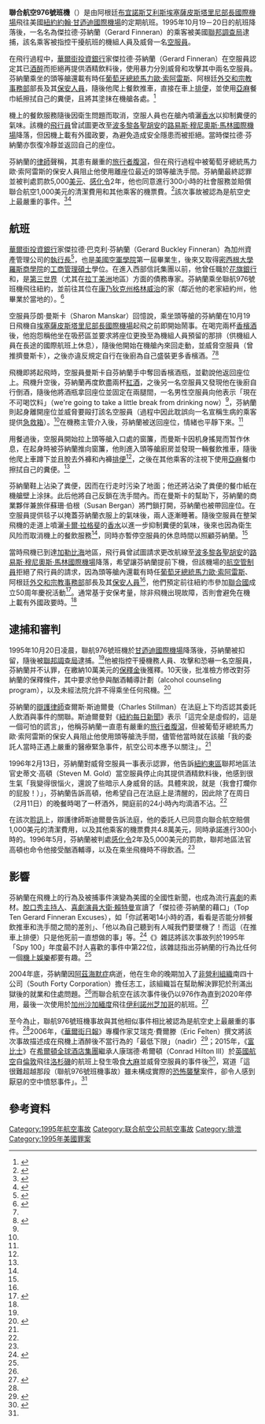 {{NoteTA
|G1=USState
|1=zh-hans:马里奥;zh-hant:馬里奧;zh-tw:馬力歐;
|2=zh-hans:苏亚雷斯;zh-hant:蘇亞雷斯;zh-tw:索阿雷斯;
|3=zh:莱特曼; zh-hans:莱特曼; zh-tw:賴特曼; zh-hk:萊特曼;
|4=zh-cn:阿尔茨海默; zh-tw:阿茲海默; zh-hk:阿茲海默;
|5=zh-cn:福布斯; zh-sg:资本家杂志; zh-hk:福布斯; zh-tw:富比士;
}}
{{Infobox aircraft occurrence
| name = 聯合航空976號班機事故
| occurrence_type = 事故
| date = {{start date|1995|10|20}}
| summary = {{tsl|en|Air rage|空中憤怒}}
| aircraft_type = [[波音767#767-300ER|波音767-300ER]]
| aircraft_name = 
| operator = [[聯合航空|聯合航空]]
| IATA = 
| ICAO = 
| callsign = 
| tail_number = 
| origin = {{ARG}}[[布宜諾斯艾利斯|布宜諾斯艾利斯]][[埃塞薩皮斯塔里尼部長國際機場|埃塞薩皮斯塔里尼部長國際機場]]
| destination = {{USA}}[[紐約|紐約]][[約翰·甘迺迪國際機場|約翰·甘迺迪國際機場]]
| occupants = 
| passengers = 
| crew = 
}}
'''聯合航空976號班機'''（{{lang-en|United Airlines Flight 976}}）是由阿根廷[[布宜諾斯艾利斯|布宜諾斯艾利斯]][[埃塞薩皮斯塔里尼部長國際機場|埃塞薩皮斯塔里尼部長國際機場]]飛往美國[[紐約|紐約]][[約翰·甘迺迪國際機場|約翰·甘迺迪國際機場]]的定期航班。1995年10月19－20日的航班降落後，一名名為傑拉德·芬納蘭（Gerard Finneran）的乘客被美國[[聯邦調查局|聯邦調查局]]逮捕，該名乘客被指控干擾航班的機組人員及威脅一名[[空服員|空服員]]。

在飛行過程中，[[華爾街|華爾街]][[投資銀行|投資銀行]]家傑拉德·芬納蘭（Gerard Finneran）在空服員認定其已[[酒醉|酒醉]]而拒絕再提供酒精飲料後，使用暴力分別威脅和攻擊其中兩名空服員。芬納蘭乘坐的頭等艙還載有時任[[葡萄牙總統|葡萄牙總統]][[馬力歐·索阿雷斯|馬力歐·索阿雷斯]]、阿根廷[[外交、國際貿易和宗教事務部|外交和宗教事務部]]部長{{tsl|en|Guido di Tella|吉多·迪特亞}}及其[[保安|保安人員]]，隨後他爬上餐飲推車，直接在車上[[露天排便|排便]]，並使用[[亞麻|亞麻]]餐巾紙擦拭自己的糞便，且將其塗抹在機艙各處。<ref name="NY Daily News story">{{cite news|last=Stasi|first=Linda|title=Boorish biz flier rode no class|url=http://www.nydailynews.com/archives/news/boorish-biz-flier-rode-no-class-article-1.708654|newspaper=[[New_York_Daily_News|New York Daily News]]|date=1995-11-02|accessdate=2020-10-13|language=en|archive-date=2017-12-01|archive-url=https://web.archive.org/web/20171201040614/http://www.nydailynews.com/archives/news/boorish-biz-flier-rode-no-class-article-1.708654|dead-url=no}}</ref>

機上的餐飲服務隨後因衛生問題而取消，空服人員也在艙內噴灑[[香水|香水]]以抑制糞便的氣味。該機的[[飛行員|飛行員]]曾試圖更改至[[波多黎各|波多黎各]][[聖胡安_(波多黎各)|聖胡安]]的[[路易斯·穆尼奧斯·馬林國際機場|路易斯·穆尼奧斯·馬林國際機場]]降落，但因機上載有外國政要，為避免造成安全隱患而被拒絕。當時傑拉德·芬納蘭亦恢復冷靜並返回自己的座位。

芬納蘭的[[律師|律師]]聲稱，其患有嚴重的[[旅行者腹瀉|旅行者腹瀉]]，但在飛行過程中被葡萄牙總統馬力歐·索阿雷斯的保安人員阻止他使用離座位最近的頭等艙洗手間。芬納蘭最終認罪並被判處罰款5,000[[美元|美元]]、[[感化令|感化令]]2年，他也同意進行300小時的社會服務並賠償聯合航空1,000美元的清潔費用和其他乘客的機票費。<ref name="Chicago Tribune story">{{cite news|last=Borg|first=Gary|title=Unruly Air Passenger Gets Fine, Probation|url=http://articles.chicagotribune.com/1996-05-15/news/9605150125_1_frequent-flyer-program-airliner-aires-to-new|newspaper=[[Chicago_Tribune|Chicago Tribune]]|date=1996-05-15|accessdate=2020-10-13|language=en|archive-date=2017-12-01|archive-url=https://web.archive.org/web/20171201032308/http://articles.chicagotribune.com/1996-05-15/news/9605150125_1_frequent-flyer-program-airliner-aires-to-new|dead-url=no}}</ref>該次事故被認為是航空史上最嚴重的{{tsl|en|Air rage|空中憤怒}}事件。<ref name="Forbes Conrad Hilton article">{{cite news|last=Reed|first=Dan|title=Conrad Hilton III's Meltdown at 35,000 Feet Renews Talk Of The Perplexing Phenomenon of Air Rage|url=https://www.forbes.com/sites/danielreed/2015/02/05/conrad-hilton-iiis-meltdown-at-35000-ft-renews-talk-of-the-perplexing-phenomenon-of-air-rage/|newspaper=[[富比世|Forbes]]|date=2015-02-05|accessdate=2020-10-13|language=en|archive-date=2020-10-13|archive-url=https://web.archive.org/web/20201013230849/https://www.forbes.com/sites/danielreed/2015/02/05/conrad-hilton-iiis-meltdown-at-35000-ft-renews-talk-of-the-perplexing-phenomenon-of-air-rage/|dead-url=no}}</ref><ref name="Boing Boing Jasbir Bharaj Finneran story">{{cite news|last=Frauenfelder|first=Mark|title="Worst ever" air rage passenger jailed for drunken rampage|url=https://boingboing.net/2015/11/25/worst-ever-air-rage-passen.html|newspaper=[[Boing_Boing|Boing Boing]]|date=2015-11-25|accessdate=2020-10-13|language=en|archive-date=2020-08-31|archive-url=https://web.archive.org/web/20200831124829/https://boingboing.net/2015/11/25/worst-ever-air-rage-passen.html|dead-url=no}}</ref>

== 航班 ==
[[華爾街|華爾街]][[投資銀行|投資銀行]]家傑拉德·巴克利·芬納蘭（Gerard Buckley Finneran）為加州資產管理公司{{tsl|en|TCW Group|西部信託集團}}的[[執行長|執行長]]<ref name="AP plea story">{{cite news|last=Neumeister|first=Larry|title=Passenger Accused of Defecating on Airliner Pleads Guilty To Making A Threat|url=https://apnews.com/article/7de0d25edb271d51200479ea23077782|newspaper=[[Associated_Press|Associated Press]]|date=1996-02-12|accessdate=2020-10-16|language=en|archive-date=2020-10-27|archive-url=https://web.archive.org/web/20201027133607/https://apnews.com/article/7de0d25edb271d51200479ea23077782|dead-url=no}}</ref>，也是[[美國空軍學院|美國空軍學院]]第一屆畢業生，後來又取得[[密西根大學|密西根大學]][[密西根大學羅斯商學院|羅斯商學院]]的[[工商管理碩士|工商管理碩士]]學位。在進入西部信託集團以前，他曾任職於[[花旗銀行|花旗銀行]]和{{tsl|en|Drexel Burnham Lambert|德崇證券}}，是[[第三世界|第三世界]]（尤其在[[拉丁美洲|拉丁美洲]]地區）方面的債務專家。芬納蘭乘坐聯航976號班機飛往紐約，並前往其位在[[康乃狄克州|康乃狄克州]][[格林威治_(康乃狄克州)|格林威治]]的家（鄰近他的老家紐約州{{tsl|en|Larchmont, New York|拉奇蒙特 (紐約州)|拉奇蒙特}}，他畢業於當地的{{tsl|en|Iona Preparatory School|艾奧娜預備學校}}）。<ref name="NYT paid death notice">{{Cite news|title=Paid Notice: Deaths FINNERAN, GERARD BUCKLEY (''JERRY'') (Published 2005)|url=https://www.nytimes.com/2005/01/03/classified/paid-notice-deaths-finneran-gerard-buckley-jerry.html|newspaper=[[The_New_York_Times|The New York Times]]|date=2005-01-03|accessdate=2020-10-24|issn=0362-4331|language=en-US|archive-date=2020-10-18|archive-url=https://web.archive.org/web/20201018095857/https://www.nytimes.com/2005/01/03/classified/paid-notice-deaths-finneran-gerard-buckley-jerry.html|dead-url=no}}</ref>

空服員莎朗·曼斯卡（Sharon Manskar）回憶說，乘坐頭等艙的芬納蘭在10月19日飛機自[[埃塞薩皮斯塔里尼部長國際機場|埃塞薩皮斯塔里尼部長國際機場]]起飛之前即開始鬧事。在喝完兩杯[[香檳酒|香檳酒]]後，他抱怨稱他坐在吸菸區並要求將座位更換至為機組人員預留的那排（供機組人員在長途的國際航班上休息），隨後他開始在機艙內來回走動，並威脅空服員（曾推擠曼斯卡），之後亦違反規定自行在後廚為自己盛裝更多香檳酒。<ref name="NY Daily News story" /><ref name="Smoking Gun">{{cite web|title=Complaint – United States of America v. Gerald Finneran|url=https://www.thesmokinggun.com/file/first-class-drunk-loves-liquor-linen|publisher=[[美國紐約東區聯邦地區法院|United States District Court for the Eastern District of New York]]|via={{tsl|en|The Smoking Gun|冒煙的槍|The Smoking Gun}}|date=1995-10-23|accessdate=2020-10-14|language=en|archive-date=2020-10-19|archive-url=https://web.archive.org/web/20201019040415/https://www.thesmokinggun.com/file/first-class-drunk-loves-liquor-linen|dead-url=no}}</ref>{{rp|2}}

飛機即將起飛時，空服員曼斯卡自芬納蘭手中奪回香檳酒瓶，並勸說他返回座位上。飛機升空後，芬納蘭再度飲盡兩杯[[紅酒|紅酒]]，之後另一名空服員又發現他在後廚自行倒酒，隨後他將酒瓶拿回座位並固定在兩腿間，一名男性空服員向他表示「現在不可喝饮料」（we're going to take a little break from drinking now）<ref name="NY Daily News story" />，芬納蘭則起身離開座位並威脅要毆打該名空服員（過程中因此耽誤向一名宣稱生病的乘客提供[[急救箱|急救箱]]）。<ref name="Smoking Gun" />{{rp|3}}在機務主管介入後，芬納蘭被送回座位，情緒也平靜下來。<ref name="NY Daily News story" />

用餐過後，空服員開始拉上頭等艙入口處的窗簾，而曼斯卡因机身搖晃而暂作休息，在起身時被芬納蘭推向窗簾，他則進入頭等艙廚房並發現一輛餐飲推車，隨後他爬上車蹲下並且脫去外褲和內褲[[露天排便|排便]]<ref name="Smoking Gun" />{{rp|3}}，之後在其他乘客的注視下使用[[亞麻|亞麻]]餐巾擦拭自己的糞便。<ref name="NY Daily News story" />

芬納蘭鞋上沾染了粪便，因而在行走时污染了地面；他还將沾染了粪便的餐巾紙在機艙壁上涂抹。此后他將自己反鎖在洗手間內。而在曼斯卡的幫助下，芬納蘭的商業夥伴兼旅伴蘇珊·伯根（Susan Bergan）將門鎖打開，芬納蘭也被帶回座位。在空服員提供毯子以掩蓋芬納蘭衣服上的氣味後，兩人逐漸睡著。隨後空服員在整架飛機的走道上噴灑[[卡爾·拉格斐|卡爾·拉格斐]]的[[香水|香水]]以進一步抑制糞便的氣味，後來也因為衛生风险而取消機上的餐飲服務<ref name="NY Daily News story" />，同時亦暫停空服員的休息時間以照顧芬納蘭。<ref name="Smoking Gun" />{{rp|3}}

當時飛機已到達[[加勒比海|加勒比海]]地區，飛行員曾試圖請求更改航線至[[波多黎各|波多黎各]][[聖胡安_(波多黎各)|聖胡安]]的[[路易斯·穆尼奧斯·馬林國際機場|路易斯·穆尼奧斯·馬林國際機場]]降落，希望讓芬納蘭提前下機，但該機場的[[航空管制員|航空管制員]]拒絕了飛行員的請求，因為頭等艙內還載有時任[[葡萄牙總統|葡萄牙總統]][[馬力歐·索阿雷斯|馬力歐·索阿雷斯]]、阿根廷[[外交、國際貿易和宗教事務部|外交和宗教事務部]]部長{{tsl|en|Guido di Tella|吉多·迪特亞}}及其[[保安|保安人員]]<ref name="NY Daily News story" />，他們預定前往紐約市參加[[聯合國|聯合國]]成立50周年慶祝活動<ref name="Spy 100">{{cite magazine |last1=Gregory|first1=Alex|last2=Huyck|first2=Peter|title=The Spy 100|url=https://books.google.com/books?id=qlmbk8N-gdMC&pg=PA53|magazine={{tsl|en|Spy (magazine)|間諜 (雜誌)|Spy}} |location=New York|page=53|publisher=Sussex Publishers, LLC|date=1996-01-02|access-date=2020-10-15|language=en}}</ref>。通常基于安保考量，除非飛機出現故障，否則會避免在機上載有外國政要時{{tsl|en|Emergency landing|緊急降落}}。<ref name="NY Daily News story" />

== 逮捕和審判 ==
1995年10月20日凌晨，聯航976號班機於[[甘迺迪國際機場|甘迺迪國際機場]]降落後，芬納蘭被{{tsl|en|Port Authority of New York and New Jersey Police Department|紐約與紐澤西港口事務管理警察局|港務管理警察局}}扣留，隨後被[[聯邦調查局|聯邦調查局]]逮捕。<ref name="Smoking Gun" />{{rp|3}}他被指控干擾機務人員、攻擊和恐嚇一名空服員，芬納蘭并不认罪，在繳納10萬美元的[[保釋金|保釋金]]後獲釋。10天後，{{tsl|en|United States magistrate judge|美國聯邦地區法官|聯邦地區法官}}{{tsl|en|Joan M. Azrack|瓊·阿澤瑞克}}批准檢方修改對芬納蘭的保釋條件，其中要求他參與酗酒輔導計劃（alcohol counseling program），以及未經法院允許不得乘坐任何飛機。<ref name="UPI story">{{cite news|title=Court grounds allegedly rowdy bizman|url=https://www.upi.com/Archives/1995/10/30/Court-grounds-allegedly-rowdy-bizman/5449815029200/|newspaper=[[United_Press_International|United Press International]]|date=1995-10-30|accessdate=2020-10-15|language=en|archive-date=2020-10-27|archive-url=https://web.archive.org/web/20201027133607/https://www.upi.com/Archives/1995/10/30/Court-grounds-allegedly-rowdy-bizman/5449815029200/|dead-url=no}}</ref>

芬納蘭的[[辯護律師|辯護律師]]查爾斯·斯迪爾曼（Charles Stillman）在法庭上下均否認其委託人飲酒與事件的關聯。斯迪爾曼對《[[紐約每日新聞|紐約每日新聞]]》表示「這完全是虛假的，這是一個可怕的謊言」，他稱芬納蘭一直患有嚴重的[[旅行者腹瀉|旅行者腹瀉]]，但被葡萄牙總統馬力歐·索阿雷斯的保安人員阻止他使用頭等艙洗手間，儘管他當時就在該艙「我的委託人當時正遇上嚴重的醫療緊急事件，航空公司本應予以關注」。<ref name="Boing Boing Jasbir Bharaj Finneran story" />

1996年2月13日，芬納蘭對威脅空服員一事表示認罪，他告訴[[美國紐約東區聯邦地區法院|紐約東區]]聯邦地區法官史蒂文·高頓（Steven M. Gold）當空服員停止向其提供酒精飲料後，他感到很生氣「我變得很惱火，還說了些暗示人身威脅的話。具體來說，就是（我會打爛你的屁股！）」，芬納蘭告訴高頓，他希望自己在法庭上是清醒的，因此除了在周日（2月11日）的晚餐時喝了一杯酒外，開庭前的24小時內均滴酒不沾。<ref name="AP plea story" />

在該次[[聆訊|聆訊]]上，辯護律師斯迪爾曼告訴法庭，他的委託人已同意向聯合航空賠償1,000美元的清潔費用，以及其他乘客的機票費共4.8萬美元，同時承諾進行300小時的{{tsl|en|Community service|社會服務}}。1996年5月，芬納蘭被判處[[感化令|感化令]]2年及5,000美元的罰款，聯邦地區法官高頓也命令他接受酗酒輔導，以及在乘坐飛機時不得飲酒。<ref name="Chicago Tribune story" />

== 影響 ==
芬納蘭在飛機上的行為及被捕事件演變為美國的全國性新聞，也成為流行[[喜劇|喜劇]]的素材。[[脱口秀_(歐美)|脫口秀]][[主持人|主持人]]、[[喜劇演員|喜劇演員]][[大衛·賴特曼|大衛·賴特曼]]宣讀了「傑拉德·芬納蘭的{{tsl|en|Late Show Top Ten List|夜秀十大排行榜|十大}}藉口」（Top Ten Gerard Finneran Excuses），如「你試著喝14小時的酒，看看是否能分辨餐飲推車和洗手間之間的差別」、「他以為自己聽到有人喊我們要墜機了！而這（在推車上排便）只是他死前一直想做的事」等。<ref name="Letterman Top 10 list">{{cite web|title=Top Ten Gerard Finneran Excuses|url=http://www.cbs.com/latenight/lateshow/top_ten/archive/ls_topten_archive1995/ls_topten_archive_19951027.shtml|publisher=[[CBS_(電視網)|CBS]]|date=1995-10-27|archive-url=https://web.archive.org/web/20050514061759/http://www.cbs.com/latenight/lateshow/top_ten/archive/ls_topten_archive1995/ls_topten_archive_19951027.shtml|archive-date=2005-05-14|access-date=2020-10-17|language=en}}</ref>《{{tsl|en|Spy (magazine)|間諜 (雜誌)|間諜}}》雜誌將該次事故列於1995年「Spy 100」年度最不討人喜歡的事件中第22位，該雜誌指出芬納蘭的行為比任何一個[[機上娛樂|機上娛樂]]都要有趣。<ref name="Spy 100" />

2004年底，芬納蘭因[[阿茲海默症|阿茲海默症]]病逝，他在生命的晚期加入了[[非營利組織|非營利組織]]南四十公司（South Forty Corporation）擔任志工，該組織旨在幫助解決罪犯於刑滿出獄後的就業和住處問題。<ref name="NYT paid death notice" />而聯合航空在該次事件後仍以976作為{{tsl|en|Flight number|航班號碼}}直到2020年停用，最後一次使用於[[加州|加州]][[沙加緬度_(加利福尼亞州)|沙加緬度]]飛往[[伊利諾州|伊利諾州]][[芝加哥|芝加哥]]的航班。<ref>{{cite web|title=UAL 976|url=https://flightaware.com/live/flight/UAL976|publisher={{tsl|en|FlightAware|FlightAware}}|access-date=2020-10-17|language=en|archive-date=2020-10-17|archive-url=https://web.archive.org/web/20201017130056/https://flightaware.com/live/flight/UAL976|dead-url=no}}</ref>

至今為止，聯航976號班機事故與其他相似事件相比被認為是航空史上最嚴重的{{tsl|en|Air rage|空中憤怒}}事件。<ref name="Boing Boing Jasbir Bharaj Finneran story" />2006年，《[[華爾街日報|華爾街日報]]》專欄作家艾瑞克·費爾滕（Eric Felten）撰文將該次事故描述成在飛機上酒醉後不當行為的「最低下限」（nadir）<ref name="WSJ article">{{cite news|last=Felten|first=Eric|title=Here's to Highflying Libations|url=https://www.wsj.com/articles/SB116501631630038561|newspaper=[[The_Wall_Street_Journal|The Wall Street Journal]]|date=2006-12-02|access-date=2020-10-17|language=en|archive-date=2020-10-17|archive-url=https://web.archive.org/web/20201017220950/https://www.wsj.com/articles/SB116501631630038561|dead-url=no}}</ref>；2015年，《[[富比士|富比士]]》在[[希爾頓全球酒店集團|希爾頓全球酒店集團]]繼承人康瑞德·希爾頓（Conrad Hilton III）於[[英國航空|英國航空]]自[[倫敦|倫敦]]飛往[[洛杉磯|洛杉磯]]的航班上發生吸食[[大麻|大麻]]並威脅空服員的事件後<ref>{{Cite news|title=Conrad Hilton III’s 10-hour in-flight meltdown, as told by the FBI and Conrad Hilton|url=https://www.washingtonpost.com/news/morning-mix/wp/2015/02/04/conrad-hilton-iiis-10-hour-in-flight-meltdown-as-told-by-the-fbi-and-conrad-hilton/|newspaper=[[The_Washington_Post|The Washington Post]]|accessdate=2020-10-27|issn=0190-8286|subscription=yes|language=en-US|first=Abby|last=Phillip|archive-date=2020-10-06|archive-url=https://web.archive.org/web/20201006121859/https://www.washingtonpost.com/news/morning-mix/wp/2015/02/04/conrad-hilton-iiis-10-hour-in-flight-meltdown-as-told-by-the-fbi-and-conrad-hilton/|dead-url=no}}</ref>，寫道「這很難超越那段（聯航976號班機事故）雖未構成實際的[[恐怖襲擊|恐怖襲擊]]案件，卻令人感到厭惡的空中憤怒事件」。<ref name="Forbes Conrad Hilton article" />

== 參考資料 ==
{{reflist|30em}}

[[Category:1995年航空事故|Category:1995年航空事故]]
[[Category:联合航空公司航空事故|Category:联合航空公司航空事故]]
[[Category:排泄|Category:排泄]]
[[Category:1995年美國罪案|Category:1995年美國罪案]]